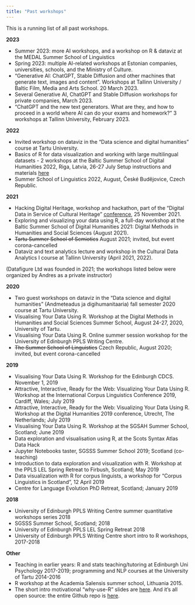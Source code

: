 ```yaml
---
title: "Past workshops"
---
```


This is a running list of all past workshops.

**2023**

- Summer 2023: more AI workshops, and a workshop on R & dataviz at the MEDAL Summer School of Linguistics
- Spring 2023: multiple AI-related workshops at Estonian companies, universities, schools, and the Ministry of Culture.
- "Generative AI: ChatGPT, Stable Diffusion and other machines that generate text, images and content". Workshops at Tallinn University / Baltic Film, Media and Arts School. 20 March 2023.
- Several Generative AI, ChatGPT and Stable Diffusion workshops for private companies, March 2023.
- "ChatGPT and the new text generators. What are they, and how to proceed in a world where AI can do your exams and homework?" 3 workshops at Tallinn University, February 2023.


**2022**

- Invited workshop on dataviz in the "Data science and digital humanities" course at Tartu University.
- Basics of R for data visualization and working with large multilingual datasets - 2 workshops at the Baltic Summer School of Digital Humanities 2022, Riga, Latvia, 26-27 July Setup instructions and materials [here](https://andreskarjus.github.io/artofthefigure/riga2022/)
- Summer School of Linguistics 2022, August, České Budějovice, Czech Republic.

**2021**

- Hacking Digital Heritage, workshop and hackathon, part of the "Digital Data in Service of Cultural Heritage" [conference](https://meremuuseum.ee/workshop2021/), 25 November 2021. 
- Exploring and visualizing your data using R, a full-day workshop at the Baltic Summer School of Digital Humanities 2021: Digital Methods in Humanities and Social Sciences (August 2021).
- ~~Tartu Summer School of Semiotics~~ August 2021; invited, but event corona-cancelled
- Dataviz and text analytics lecture and workshop in the Cultural Data Analytics I course at Tallinn University (April 2021, 2022).

(Datafigure Ltd was founded in 2021; the workshops listed below were organized by Andres as a private instructor)

**2020**

- Two guest workshops on dataviz in the "Data science and digital humanities" (Andmeteadus ja digihumanitaaria) fall semester 2020 course at Tartu University.
- Visualising Your Data Using R. Workshop at the Digital Methods in Humanities and Social Sciences Summer School, August 24-27, 2020, University of Tartu.
-  Visualising Your Data Using R. Online summer session workshop for the University of Edinburgh PPLS Writing Centre. 
- ~~The Summer School of Linguistics~~ Czech Republic, August 2020; invited, but event corona-cancelled

**2019**

- Visualising Your Data Using R. Workshop for the Edinburgh CDCS. November 1, 2019
- Attractive, Interactive, Ready for the Web: Visualizing Your Data Using R. Workshop at the International Corpus Linguistics Conference 2019, Cardiff, Wales; July 2019
- Attractive, Interactive, Ready for the Web: Visualizing Your Data Using R. Workshop at the Digital Humanities 2019 conference, Utrecht, The Netherlands; July 2019
- Visualising Your Data Using R. Workshop at the SGSAH Summer School, Scotland; June 2019 
- Data exploration and visualisation using R, at the Scots Syntax Atlas Data Hack
- Jupyter Notebooks taster, SGSSS Summer School 2019; Scotland (co-teaching)
- Introduction to data exploration and visualization with R. Workshop at the PPLS LEL Spring Retreat to Firbush, Scotland; May 2019 
- Data visualization with R for corpus linguists, a workshop for "Corpus Linguistics in Scotland", 12 April 2019 
- Centre for Language Evolution PhD Retreat, Scotland; January 2019

**2018**

- University of Edinburgh PPLS Writing Centre summer quantitative workshops series 2018
- SGSSS Summer School, Scotland; 2018
- University of Edinburgh PPLS LEL Spring Retreat 2018
- University of Edinburgh PPLS Writing Centre short intro to R workshops, 2017-2018

**Other**

- Teaching in earlier years: R and stats teaching/tutoring at Edinburgh Uni Psychology 2017-2019; programming and NLP courses at the University of Tartu 2014-2016
- R workshop at the Academia Salensis summer school, Lithuania 2015.
- The short intro motivational "why-use-R" slides are [here](https://andreskarjus.github.io/artofthefigure/intro). And it's all open source: the entire Github repo is [here](https://github.com/andreskarjus/artofthefigure). 
